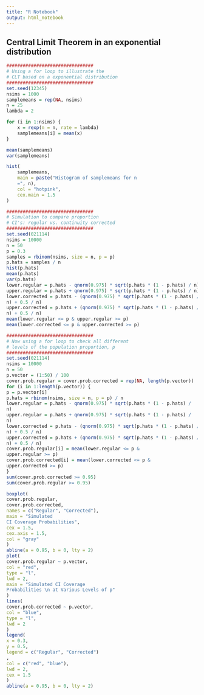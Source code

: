 ```yaml
---
title: "R Notebook"
output: html_notebook
---
```


## Central Limit Theorem in an exponential distribution

```r
################################
# Using a for loop to illustrate the
# CLT based on a exponential distribution
################################
set.seed(12345)
nsims = 1000
samplemeans = rep(NA, nsims)
n = 25
lambda = 2

for (i in 1:nsims) {
    x = rexp(n = n, rate = lambda)
    samplemeans[i] = mean(x)
}

mean(samplemeans)
var(samplemeans)

hist(
    samplemeans,
    main = paste("Histogram of samplemeans for n
    =", n),
    col = "hotpink",
    cex.main = 1.5
)
```


```r
################################
# Simulation to compare proportion
# CI's: regular vs. continuity corrected
################################
set.seed(021114)
nsims = 10000
n = 50
p = 0.3
samples = rbinom(nsims, size = n, p = p)
p.hats = samples / n
hist(p.hats)
mean(p.hats)
var(p.hats)
lower.regular = p.hats - qnorm(0.975) * sqrt(p.hats * (1 - p.hats) / n)
upper.regular = p.hats + qnorm(0.975) * sqrt(p.hats * (1 - p.hats) / n)
lower.corrected = p.hats - (qnorm(0.975) * sqrt(p.hats * (1 - p.hats) /
n) + 0.5 / n)
upper.corrected = p.hats + (qnorm(0.975) * sqrt(p.hats * (1 - p.hats) /
n) + 0.5 / n)
mean(lower.regular <= p & upper.regular >= p)
mean(lower.corrected <= p & upper.corrected >= p)

################################
# Now using a for loop to check all different
# levels of the population proportion, p
################################
set.seed(021114)
nsims = 10000
n = 50
p.vector = (1:50) / 100
cover.prob.regular = cover.prob.corrected = rep(NA, length(p.vector))
for (i in 1:length(p.vector)) {
p = p.vector[i]
p.hats = rbinom(nsims, size = n, p = p) / n
lower.regular = p.hats - qnorm(0.975) * sqrt(p.hats * (1 - p.hats) /
n)
upper.regular = p.hats + qnorm(0.975) * sqrt(p.hats * (1 - p.hats) /
n)
lower.corrected = p.hats - (qnorm(0.975) * sqrt(p.hats * (1 - p.hats) /
n) + 0.5 / n)
upper.corrected = p.hats + (qnorm(0.975) * sqrt(p.hats * (1 - p.hats) /
n) + 0.5 / n)
cover.prob.regular[i] = mean(lower.regular <= p &
upper.regular >= p)
cover.prob.corrected[i] = mean(lower.corrected <= p &
upper.corrected >= p)
}
sum(cover.prob.corrected >= 0.95)
sum(cover.prob.regular >= 0.95)

boxplot(
cover.prob.regular,
cover.prob.corrected,
names = c("Regular", "Corrected"),
main = "Simulated
CI Coverage Probabilities",
cex = 1.5,
cex.axis = 1.5,
col = "gray"
)
abline(a = 0.95, b = 0, lty = 2)
plot(
cover.prob.regular ~ p.vector,
col = "red",
type = "l",
lwd = 2,
main = "Simulated CI Coverage
Probabilities \n at Various Levels of p"
)
lines(
cover.prob.corrected ~ p.vector,
col = "blue",
type = "l",
lwd = 2
)
legend(
x = 0.3,
y = 0.5,
legend = c("Regular", "Corrected")
,
col = c("red", "blue"),
lwd = 2,
cex = 1.5
)
abline(a = 0.95, b = 0, lty = 2)
```

